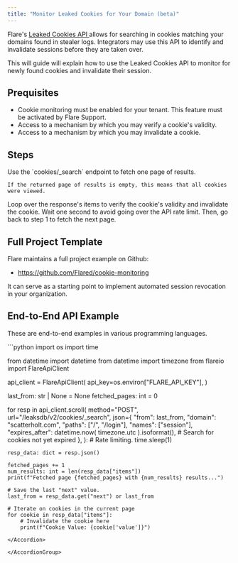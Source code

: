 ```yaml
---
title: "Monitor Leaked Cookies for Your Domain (beta)"
---
```



<GatedAccessFeature />

Flare's
[Leaked Cookies API <Icon icon="code" size={16} />](/api-reference/leaksdb/endpoints/post-cookies-search)
allows for searching in cookies matching your domains found in stealer logs.
Integrators may use this API to identify and invalidate sessions before they are taken over.

This will guide will explain how to use the Leaked Cookies API to monitor for newly found cookies and invalidate
their session.

## Prequisites

- Cookie monitoring must be enabled for your tenant. This feature must be activated by Flare Support.
- Access to a mechanism by which you may verify a cookie's validity.
- Access to a mechanism by which you may invalidate a cookie.

## Steps

<Steps>

  <Step title="Fetch one page of results">
    Use the `cookies/_search` endpoint to fetch one page of results.

    If the returned page of results is empty, this means that all cookies were viewed.
  </Step>

  <Step title="Verify and Invalidate">
    Loop over the response's items to verify the cookie's validity and invalidate the cookie.
  </Step>

  <Step title="Ratelimit and go to step 1">
      Wait one second to avoid going over the API rate limit. Then, go back to step 1 to fetch the next page.
  </Step>

</Steps>

## Full Project Template

Flare maintains a full project example on Github:
- https://github.com/Flared/cookie-monitoring

It can serve as a starting point to implement automated session revocation in your organization. 

## End-to-End API Example

These are end-to-end examples in various programming languages.

<AccordionGroup>

<Accordion title="Python SDK Example">
```python
import os
import time

from datetime import datetime
from datetime import timezone
from flareio import FlareApiClient


api_client = FlareApiClient(
    api_key=os.environ["FLARE_API_KEY"],
)

last_from: str | None = None
fetched_pages: int = 0

for resp in api_client.scroll(
    method="POST",
    url="/leaksdb/v2/cookies/_search",
    json={
        "from": last_from,
        "domain": "scatterholt.com",
        "paths": ["/", "/login"],
        "names": ["session"],
        "expires_after": datetime.now(
            timezone.utc
        ).isoformat(),  # Search for cookies not yet expired
    },
):
    # Rate limiting.
    time.sleep(1)

    resp_data: dict = resp.json()

    fetched_pages += 1
    num_results: int = len(resp_data["items"])
    print(f"Fetched page {fetched_pages} with {num_results} results...")

    # Save the last "next" value.
    last_from = resp_data.get("next") or last_from

    # Iterate on cookies in the current page
    for cookie in resp_data["items"]:
        # Invalidate the cookie here
        print(f"Cookie Value: {cookie['value']}")
```
</Accordion>

</AccordionGroup>
